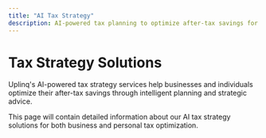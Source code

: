 ```yaml
---
title: "AI Tax Strategy"
description: AI-powered tax planning to optimize after-tax savings for businesses and individuals
---
```


# Tax Strategy Solutions

Uplinq's AI-powered tax strategy services help businesses and individuals optimize their after-tax savings through intelligent planning and strategic advice.

This page will contain detailed information about our AI tax strategy solutions for both business and personal tax optimization.